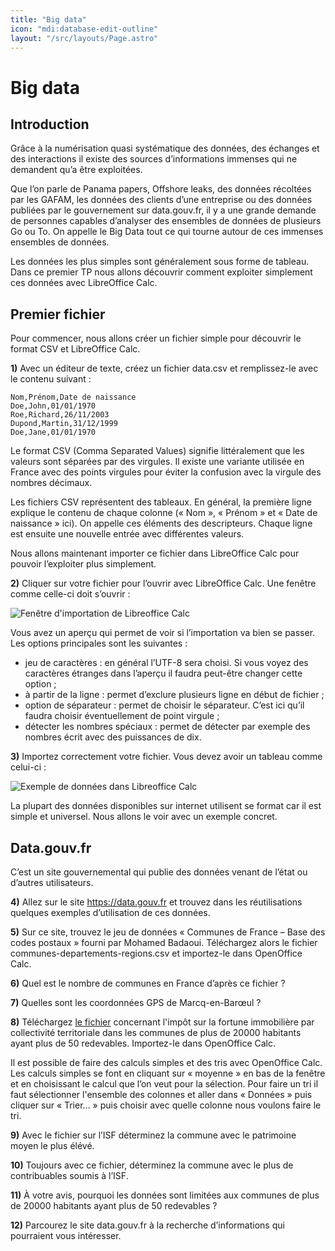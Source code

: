 ```yaml
---
title: "Big data"
icon: "mdi:database-edit-outline"
layout: "/src/layouts/Page.astro"
---
```


# Big data

## Introduction

Grâce à la numérisation quasi systématique des données, des échanges et des
interactions il existe des sources d’informations immenses qui ne demandent
qu’a être exploitées.

Que l’on parle de Panama papers, Offshore leaks, des données récoltées par les
GAFAM, les données des clients d’une entreprise ou des données publiées par le
gouvernement sur data.gouv.fr, il y a une grande demande de personnes capables
d’analyser des ensembles de données de plusieurs Go ou To. On appelle le Big
Data tout ce qui tourne autour de ces immenses ensembles de données.

Les données les plus simples sont généralement sous forme de tableau. Dans ce
premier TP nous allons découvrir comment exploiter simplement ces données avec
LibreOffice Calc.

## Premier fichier

Pour commencer, nous allons créer un fichier simple pour découvrir le format
CSV et LibreOffice Calc.

**1)** Avec un éditeur de texte, créez un fichier data.csv et remplissez-le
avec le contenu suivant :

```csv
Nom,Prénom,Date de naissance
Doe,John,01/01/1970
Roe,Richard,26/11/2003
Dupond,Martin,31/12/1999
Doe,Jane,01/01/1970
```

Le format CSV (Comma Separated Values) signifie littéralement que les valeurs
sont séparées par des virgules. Il existe une variante utilisée en France avec
des points virgules pour éviter la confusion avec la virgule des nombres
décimaux.

Les fichiers CSV représentent des tableaux. En général, la première ligne
explique le contenu de chaque colonne (« Nom », « Prénom » et « Date de
naissance » ici). On appelle ces éléments des descripteurs. Chaque ligne est
ensuite une nouvelle entrée avec différentes valeurs.

Nous allons maintenant importer ce fichier dans LibreOffice Calc pour pouvoir
l’exploiter plus simplement.

**2)** Cliquer sur votre fichier pour l’ouvrir avec LibreOffice Calc. Une
fenêtre comme celle-ci doit s’ouvrir :

![Fenêtre d'importation de Libreoffice Calc](/public/import.png)

Vous avez un aperçu qui permet de voir si l’importation va bien se passer. Les
options principales sont les suivantes :

- jeu de caractères : en général l’UTF-8 sera choisi. Si vous voyez des caractères étranges dans l’aperçu il faudra peut-être changer cette option ;
- à partir de la ligne : permet d’exclure plusieurs ligne en début de fichier ;
- option de séparateur : permet de choisir le séparateur. C’est ici qu’il faudra choisir éventuellement de point virgule ;
- détecter les nombres spéciaux : permet de détecter par exemple des nombres écrit avec des puissances de dix.

**3)** Importez correctement votre fichier. Vous devez avoir un tableau comme
celui-ci :

![Exemple de données dans Libreoffice Calc](/cours/tab.png)

La plupart des données disponibles sur internet utilisent se format car il est
simple et universel. Nous allons le voir avec un exemple concret.

## Data.gouv.fr

C’est un site gouvernemental qui publie des données venant de l’état ou
d’autres utilisateurs.

**4)** Allez sur le site https://data.gouv.fr et trouvez dans les
réutilisations quelques exemples d’utilisation de ces données.

**5)** Sur ce site, trouvez le jeu de données « Communes de France – Base des
codes postaux » fourni par Mohamed Badaoui. Téléchargez alors le fichier
communes-departements-regions.csv et importez-le dans OpenOffice Calc.

**6)** Quel est le nombre de communes en France d’après ce fichier ?

**7)** Quelles sont les coordonnées GPS de Marcq-en-Barœul ?

**8)** Téléchargez [le fichier](https://www.data.gouv.fr/fr/datasets/r/e5484dce-fd6e-4ea1-a2b7-4f47347fc7fd) 
concernant l'impôt sur la fortune immobilière
par collectivité territoriale dans les communes de plus de 20000 habitants
ayant plus de 50 redevables. Importez-le dans OpenOffice Calc.

Il est possible de faire des calculs simples et des tris avec OpenOffice Calc.
Les calculs simples se font en cliquant sur « moyenne » en bas de la fenêtre
et en choisissant le calcul que l’on veut pour la sélection. Pour faire un tri
il faut sélectionner l'ensemble des colonnes et aller dans « Données » puis
cliquer sur « Trier… » puis choisir avec quelle colonne nous voulons faire le
tri.

**9)** Avec le fichier sur l’ISF déterminez la commune avec le patrimoine
moyen le plus élévé.

**10)** Toujours avec ce fichier, déterminez la commune avec le plus de
contribuables soumis à l’ISF.

**11)** À votre avis, pourquoi les données sont limitées aux communes de plus
de 20000 habitants ayant plus de 50 redevables ?

**12)** Parcourez le site data.gouv.fr à la recherche d’informations qui
pourraient vous intéresser.

